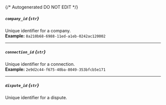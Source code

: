 {/* Autogenerated DO NOT EDIT  */}
##### `company_id` *{`str`}*
Unique identifier for a company.
<br/>
**Example:** `8a210b68-6988-11ed-a1eb-0242ac120002`

---
##### `connection_id` *{`str`}*
Unique identifier for a connection.
<br/>
**Example:** `2e9d2c44-f675-40ba-8049-353bfcb5e171`

---
##### `dispute_id` *{`str`}*
Unique identifier for a dispute.


